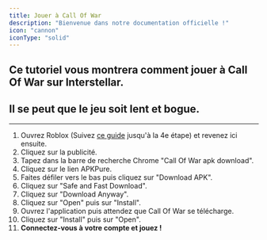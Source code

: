 ```yaml
---
title: Jouer à Call Of War
description: "Bienvenue dans notre documentation officielle !"
icon: "cannon"
iconType: "solid"
---
```

Ce tutoriel vous montrera comment jouer à Call Of War sur Interstellar.
---
## <Warning>Il se peut que le jeu soit lent et bogue.</Warning>
---
1. Ouvrez Roblox (Suivez [ce guide](/robloxfr) jusqu'à la 4e étape) et revenez ici ensuite.
2. Cliquez sur la publicité.
3. Tapez dans la barre de recherche Chrome "Call Of War apk download".
4. Cliquez sur le lien APKPure.
5. Faites défiler vers le bas puis cliquez sur "Download APK".
6. Cliquez sur "Safe and Fast Download".
7. Cliquez sur "Download Anyway".
8. Cliquez sur "Open" puis sur "Install".
9. Ouvrez l'application puis attendez que Call Of War se télécharge.
10. Cliquez sur "Install" puis sur "Open".
11. **Connectez-vous à votre compte et jouez !**
